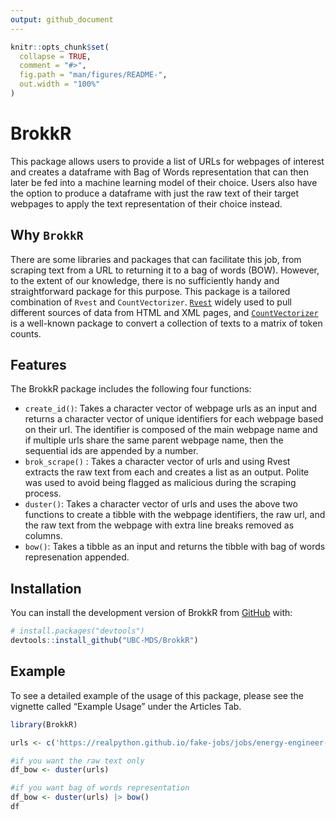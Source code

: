 ```yaml
---
output: github_document
---
```


<!-- README.md is generated from README.Rmd. Please edit that file -->

```r
knitr::opts_chunk$set(
  collapse = TRUE,
  comment = "#>",
  fig.path = "man/figures/README-",
  out.width = "100%"
)
```

# BrokkR

<!-- badges: start -->

<!-- badges: end -->

This package allows users to provide a list of URLs for webpages of interest and creates a dataframe with Bag of Words representation that can then later be fed into a machine learning model of their choice. Users also have the option to produce a dataframe with just the raw text of their target webpages to apply the text representation of their choice instead.

## Why `BrokkR`

There are some libraries and packages that can facilitate this job, from scraping text from a URL to returning it to a bag of words (BOW). However, to the extent of our knowledge, there is no sufficiently handy and straightforward package for this purpose. This package is a tailored combination of `Rvest` and `CountVectorizer`. [`Rvest`](https://www.rdocumentation.org/packages/rvest/versions/1.0.3) widely used to pull different sources of data from HTML and XML pages, and [`CountVectorizer`](https://www.rdocumentation.org/packages/superml/versions/0.4.0/topics/CountVectorizer) is a well-known package to convert a collection of texts to a matrix of token counts.

## Features

The BrokkR package includes the following four functions:

-   `create_id()`: Takes a character vector of webpage urls as an input and returns a character vector of unique identifiers for each webpage based on their url. The identifier is composed of the main webpage name and if multiple urls share the same parent webpage name, then the sequential ids are appended by a number.
-   `brok_scrape()` : Takes a character vector of urls and using Rvest extracts the raw text from each and creates a list as an output. Polite was used to avoid being flagged as malicious during the scraping process.
-   `duster()`: Takes a character vector of urls and uses the above two functions to create a tibble with the webpage identifiers, the raw url, and the raw text from the webpage with extra line breaks removed as columns.
-   `bow()`: Takes a tibble as an input and returns the tibble with bag of words represenation appended.

## Installation

You can install the development version of BrokkR from [GitHub](https://github.com/UBC-MDS/BrokkR) with:

``` r
# install.packages("devtools")
devtools::install_github("UBC-MDS/BrokkR")
```

## Example

To see a detailed example of the usage of this package, please see the vignette called "Example Usage" under the Articles Tab.

```r
library(BrokkR)

urls <- c('https://realpython.github.io/fake-jobs/jobs/energy-engineer-1.html', 'https://realpython.github.io/fake-jobs/jobs/materials-engineer-24.html')

#if you want the raw text only
df_bow <- duster(urls)

#if you want bag of words representation
df_bow <- duster(urls) |> bow()
df
```
